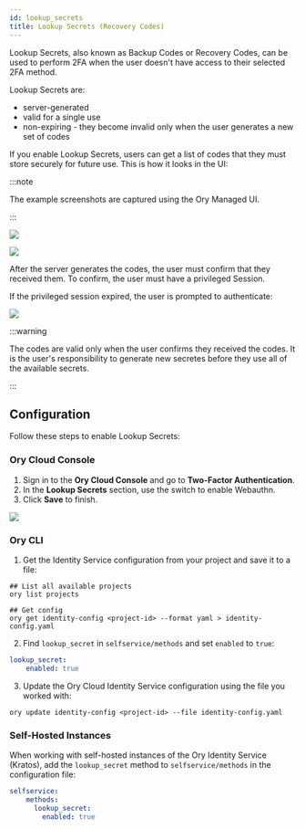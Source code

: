 ```yaml
---
id: lookup_secrets
title: Lookup Secrets (Recovery Codes)
---
```


Lookup Secrets, also known as Backup Codes or Recovery Codes, can be used to perform
2FA when the user doesn't have access to their selected 2FA method.

Lookup Secrets are:

- server-generated
- valid for a single use
- non-expiring - they become invalid only when the user generates a new set of
  codes

If you enable Lookup Secrets, users can get a list of codes that they must store securely
for future use. This is how it looks in the UI:

:::note

The example screenshots are captured using the Ory Managed UI.

:::

![](../_static/mfa/6.png)

![](../_static/mfa/7.png)

After the server generates the codes, the user must confirm that they received them. To confirm,
the user must have a privileged Session.

If the privileged session expired, the user is prompted to authenticate:

![](../_static/mfa/8.png)

:::warning

The codes are valid only when the user confirms they received the codes.
It is the user's responsibility to generate new secretes before they use
all of the available secrets.

:::

## Configuration

Follow these steps to enable Lookup Secrets:

### Ory Cloud Console

1. Sign in to the **Ory Cloud Console** and go to **Two-Factor Authentication**.
2. In the **Lookup Secrets** section, use the switch to enable Webauthn.
3. Click **Save** to finish.

![](../_static/mfa/9.png)

### Ory CLI

1. Get the Identity Service configuration from your project
and save it to a file:

  ```shell
  ## List all available projects
  ory list projects

  ## Get config
  ory get identity-config <project-id> --format yaml > identity-config.yaml
  ```

2. Find `lookup_secret` in `selfservice/methods` and set `enabled` to `true`:

  ```yaml title="identity-config.yaml"
  lookup_secret:
      enabled: true
  ```

3. Update the Ory Cloud Identity Service configuration using the file you worked
   with:

  ```shell
  ory update identity-config <project-id> --file identity-config.yaml
  ```

### Self-Hosted Instances

When working with self-hosted instances of the Ory Identity Service (Kratos), add the
`lookup_secret` method to `selfservice/methods` in the configuration file:

```yaml title="kratos.config.yml"
selfservice:
    methods:
      lookup_secret:
        enabled: true
```
